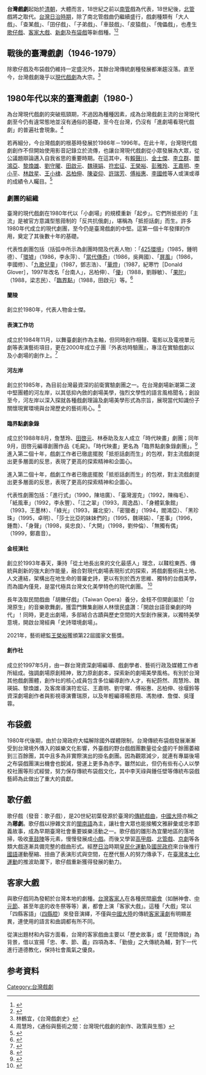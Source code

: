 '''台灣戲劇'''起始於[[清朝|清朝]]，大體而言，18世紀之前以[[南管|南管]]戲為代表，18世紀後，[[北管|北管]]戲將之取代。[[台灣日治時期|台灣日治時期]]，除了南北管戲曲仍繼續盛行，戲劇種類有「大人戲」、「查某戲」、「囝仔戲」、「子弟戲」、「車鼓戲」、「皮猿戲」、「傀儡戲」，也產生[[歌仔戲|歌仔戲]]、[[客家漢劇|客家大戲]]、[[新劇|新劇]]及[[布袋戲|布袋戲]]等新戲種。<ref>{{Cite book|title=臺灣戲劇史（增修版）|last=林|first=鶴宜|publisher=國立臺灣大學出版中心|year=2015|isbn=9789863500674|location=台灣}}</ref><ref>{{Cite book|title=台灣小劇場運動史：尋找另類美學與政治|last=鍾|first=明德|publisher=書林|year=2018|isbn=9789574457670|location=台灣}}</ref>

{{Taiwan}}
== 戰後的臺灣戲劇（1946-1979） ==
除歌仔戲及布袋戲仍維持一定盛況外，其餘台灣傳統劇種發展都漸趨沒落。直至今，台灣戲劇幾乎以[[現代戲劇|現代戲劇]]為大宗。<ref>林鶴宜，《台灣戲劇史》</ref>

== 1980年代以來的臺灣戲劇（1980-） ==
為台灣現代戲劇的突破瓶頸期，不過因為種種因素，成為台灣戲劇主流的台灣現代劇至今仍有違常態地並沒有通俗的基礎，至今在台灣，仍沒有「進劇場看現代戲劇」的普遍社會現象。<ref>周慧玲，《通俗與藝術之間：台灣現代戲劇的創作、政策與生態》</ref>

若再細分，今台灣戲劇的根基時發展於1986年－1996年。在此十年，台灣現代戲劇創作不但開始使用影音記錄立於流傳，也讓台灣現代戲劇從小眾發展為大眾，從公議題辯論邁入自我省思的重要時期。在這其中，有[[賴聲川|賴聲川]]、[[金士傑|金士傑]]、[[李立群|李立群]]、[[閻鴻亞|閻鴻亞]]、[[黎煥雄|黎煥雄]]、[[劉守曜|劉守曜]]、[[田啟元|田啟元]]、[[魏瑛娟|魏瑛娟]]、[[符宏征|符宏征]]、[[王榮裕|王榮裕]]、[[彭雅玲|彭雅玲]]、[[王嘉明|王嘉明]]、[[李小平_(台灣)|李小平]]、[[林啟星|林啟星]]、[[王小棣|王小棣]]、[[呂柏伸|呂柏伸]]、[[陳姿仰|陳姿仰]]、[[許瑞芳|許瑞芳]]、[[傅裕惠|傅裕惠]]、[[李國修|李國修]]等人或演或導的成績令人矚目。<ref>{{Cite web |url=http://nsc.eti-tw.com/showpage.php |title=「台灣現代戲劇暨表演影音資料庫 |access-date=2007-05-19 |archive-date=2015-06-04 |archive-url=https://web.archive.org/web/20150604163820/http://nsc.eti-tw.com/showpage.php |dead-url=no }}</ref>

===劇團的組織===
臺灣的現代戲劇在1980年代以「小劇場」的規模重新「起步」。它們所抵拒的「主流」是被官方意識型態箝制的「反共抗俄劇」，堪稱為「抵拒話劇」而生。許多1980年代成立的現代劇團，至今仍是臺灣戲劇的中堅。這第一個十年發揮的作用，奠定了其後數十年的基礎。

代表性劇團包括（括弧中所示為創團時間及代表人物）：「[[425環境劇場|425環境]]」（1985，鍾明德）、「[[環墟劇場|環墟]]」（1986，李永萍）、「[[當代傳奇劇場|當代傳奇]]」（1986，吳興國）、「[[屏風表演班|屏風]]」（1986，李國修）、「[[九歌兒童劇團|九歌兒童]]」（1987，鄧志浩）、「[[華燈劇團|華燈]]」（1987，紀寒竹［Donald Glover］，1997年改名「台南人」，呂柏伸）、「[[優表演藝術劇團|優]]」（1988，劉靜敏）、「[[果陀劇場|果陀]]」（1988，梁志民）、「[[臨界點劇象錄劇團|臨界點]]」（1988，田啟元）等。<ref>{{Cite web|title=台灣當代戲劇的四個脈絡觀察|url=https://archive.ncafroc.org.tw/moderndrama/paper?id=4028880e74c00d660174c42a0e8a0001|access-date=2021-12-20|author=林鶴宜|date=2021-01-16|publisher=財團法人國家藝術文化基金會|language=正體中文（臺灣）|archive-date=2021-12-20|archive-url=https://web.archive.org/web/20211220133043/https://archive.ncafroc.org.tw/moderndrama/paper?id=4028880e74c00d660174c42a0e8a0001|dead-url=no}}</ref>

====蘭陵====
創立於1980年，代表人物金士傑。

====表演工作坊====
成立於1984年11月，以舞臺劇創作為主軸，但同時創作相聲、電影以及電視單元劇等表演藝術項目，更在2000年成立子團『外表坊時驗團』，專注在實驗戲劇以及小劇場的創作上。<ref>{{Cite web |url=http://www.pwshop.com/pwshop/pwshop_intro.php |title=表坊的世界 |accessdate=2007-05-19 |archive-date=2007-05-25 |archive-url=https://web.archive.org/web/20070525064424/http://www.pwshop.com/pwshop/pwshop_intro.php |dead-url=yes }}</ref>

====河左岸====
創立於1985年，為目前台灣最資深的前衛實驗劇團之一。在台灣劇場新潮第二波中堅團體的河左岸，以其低抑內斂的劇場美學，強烈文學性的語言風格聞名；創設至今，河左岸以深入探就各種戲劇理論及劇場美學形式為宗旨，展現當代知識份子關懷現實環境與台灣歷史的藝術用心。<ref>{{Cite web |url=https://www.culture.gov.taipei/frontsite/artorganization/groupFrontListAction.do?method=doRead&iscancel=true&groupId=1253 |title=演藝團體資訊 |access-date=2021-12-20 |archive-date=2021-12-20 |archive-url=https://web.archive.org/web/20211220131410/https://www.culture.gov.taipei/frontsite/artorganization/groupFrontListAction.do?method=doRead&iscancel=true&groupId=1253 |dead-url=no }}</ref>

====臨界點劇象錄====
成立於1988年8月，詹慧玲、[[田啓元|田啓元]]、林泰助及友人成立「時代映畫」劇團；同年9月，田啓元編導創團作品《毛屍》。「時代映畫」更名為「臨界點劇象錄劇團」。<ref>{{Cite web |url=https://www.lib.nthu.edu.tw/library/project/cptp/theatre03.html |title=臨界點劇象錄 |access-date=2021-12-20 |archive-date=2021-12-20 |archive-url=https://web.archive.org/web/20211220130403/https://www.lib.nthu.edu.tw/library/project/cptp/theatre03.html |dead-url=no }}</ref>
進入第二個十年，戲劇工作者已徹底擺脫「抵拒話劇而生」的包袱，對主流戲劇提出更多層面的反思，表現了更高的探索精神和企圖心。

進入第二個十年，戲劇工作者已徹底擺脫「抵拒話劇而生」的包袱，對主流戲劇提出更多層面的反思，表現了更高的探索精神和企圖心。

代表性劇團包括：「進行式」（1990，陳培廣）、「臺灣渥克」（1992，陳梅毛）、「紙風車」（1992，李永豐）、「江之翠」（1993，周逸昌）、「身體氣象館」（1993，王墨林）、「綠光」（1993，羅北安）、「密獵者」（1994，閻鴻亞）、「黑珍珠」（1995，卓明）、「莎士比亞的妹妹們的」（1995，魏瑛娟）、「差事」（1996，鍾喬）、「身聲」（1998，吳忠良）、「大開」（1998，劉仲倫）、「無獨有偶」（1999，鄭嘉音）。

==== 金枝演社 ====
創立於1993年春天，秉持「從土地長出來的文化最感人」理念，以鞣稔東西、傳統與創新的強大創作能量，融合對現代劇場表現形式的探索，將戲劇藝術與土地、人文連結，架構出在地生命的普羅史詩，更以有別於西方思維、獨特的台戲美學，而為國內僅見，是當代極具台灣文化美學特色的現代劇團。 <ref>{{Cite web|title=關於金枝|url=https://www.goldenbough.com.tw/about}}</ref>

長年汲取民間戲曲「胡撇仔戲」（Taiwan Opera）養分，金枝不但開創屬於「台灣原生」的音樂歌舞劇，獲雲門舞集創辦人林懷民盛讚：「開啟台語音樂劇的時代」！同時，更走出劇場，多部結合古蹟與歷史空間的大型創作展演，以獨特美學意境，開啟台灣經典「史詩環境劇場」。

2021年，藝術總監[[王榮裕|王榮裕]]獲頒第22屆國家文藝獎。

====創作社====
成立於1997年5月，由一群台灣資深劇場編導、戲劇學者、藝術行政及媒體工作者所組成。強調劇場原創精神，致力原創劇本，探索新的劇場美學風格。有別於台灣其他戲劇團體，創作社的核心成員包含多位編導創作人才，有紀蔚然、周慧玲、魏瑛娟、黎煥雄，及客席導演符宏征、王嘉明、劉守曜、傅裕惠、呂柏伸、徐堰鈴等資深劇場創作者與影視導演曹瑞原，以及年輕編導楊景翔、馮勃棣、詹傑、吳瑾蓉。

==布袋戲==
1980年代後期，由於台灣政府大幅解除國外媒體限制，台灣傳統布袋戲發展漸漸受到台灣境外傳入的娛樂文化影響，外臺戲的野台戲戲團數量從全盛的千餘團萎縮到三百餘團，其中且多為非實際演出的掛名劇團。因為觀眾減少，就連有專屬後場之布袋戲團演出機會也銳減，營運上更多為赤字。雖然如此，但仍有些有心人以學校社團等形式經營，努力保存傳統布袋戲文化，其中李天祿與鍾任壁等傳統布袋戲藝師為此做出了重大的貢獻。

==歌仔戲==
歌仔戲（發音：歌子戲），是20世紀初葉發源於臺灣的[[傳統戲曲|傳統戲曲]]，[[中國大陸|中國大陸]]亦稱之為'''薌劇'''。歌仔戲以摻雜文言的[[闽南语|閩南語]]為主，讓社會大眾也能接觸文雅辭彙或忠孝節義故事，成為早期臺灣社會重要娛樂活動之一。歌仔戲的雛形為宜蘭地區的落地掃，吸收[[車鼓陣|車鼓陣]]等元素，慢慢發展成[[小戲|小戲]]。而後又學習[[高甲戲|高甲戲]]、[[北管戲|北管戲]]、[[京劇|京劇]]等各類大戲逐漸具備完整的戲曲形式。經歷[[台灣日治時期|日治]]時期[[皇民化運動|皇民化運動]]及[[國民政府|國民政府]]來台後推行[[國語|國語]]運動壓縮、扭曲了表演形式與空間，在歷代藝人的努力傳承下，在[[臺灣本土化運動|臺灣本土化運動]]的推波助瀾下，歌仔戲重新獲得發展的動力。

==客家大戲==
與歌仔戲同為發軔於台灣本地的劇種。[[台灣客家人|台灣客家人]]在各種民間[[廟會|廟會]]（如酬神會、[[中元節|中元節]]、甚至年底的收冬祭等等）裏，都會上演「客家大戲」。這種「大戲」常以「四縣客語」（[[客語|四縣腔]]）來發音演繹，不僅與[[中國大陸|中國大陸]]的傳統[[客家漢劇|客家漢劇]]有明顯差異，連使用的語言和曲調都有所不同。

從演出題材和內容方面看，台灣的客家戲曲主要以「歷史故事」或「民間傳說」為背景，借以宣揚「忠、孝、節、義」四項為本、「勤儉」之大傳統為輔，對下一代進行道德教化，保持社會風氣之優良。


==参考資料==
{{reflist}}

{{台灣主題}}
{{portal bar|台灣|戲劇}}
[[Category:台灣戲劇|Category:台灣戲劇]]